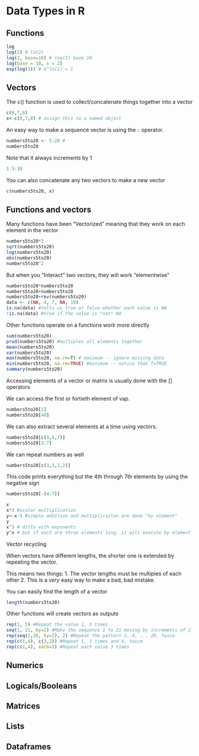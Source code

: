 # Data Types in R

## Functions
```r
log
log(2) # ln(2)
log(2, base=10) # log(2) base 10
log(base = 10, x = 2)
exp(log(1)) # e^ln(1) = 1
```

## Vectors
The c() function is used to collect/concatenate things together into a vector

```r
c(0,7,8)
x<-c(0,7,8) # assign this to a named object
```

An easy way to make a sequence vector is using the `:` operator. 

```r
numbers5to20 <- 5:20 # 
numbers5to20
```

Note that it always increments by 1

```r
1.5:10 
```

You can also concatenate any two vectors to make a new vector

```r
c(numbers5to20, x)
```

## Functions and vectors


Many functions have been "Vectorized" meaning that they work on each element in the vector

```r
numbers5to20*2
sqrt(numbers5to20)
log(numbers5to20)
abs(numbers5to20)
numbers5to20^2
```

But when you "Interact" two vectors, they will work "elementwise"

```r
numbers5to20*numbers5to20
numbers5to20+numbers5to20
numbers5to20+rev(numbers5to20) 
data <- c(NA, 4, 7, NA, 19)
is.na(data) #tells us true or false whether each value is NA
!is.na(data) #true if the value is *not* NA
```

Other functions operate on a functions work more directly

```r
sum(numbers5to20)
prod(numbers5to20) #multiples all elements together
mean(numbers5to20)
var(numbers5to20)
max(numbers5to20, na.rm=T) # maximum -- ignore missing data
min(numbers5to20, na.rm=TRUE) #minimum -- notice that T=TRUE
summary(numbers5to20)
```

Accessing elements of a vector or matrix is usually done with the [] operators

We can access the first or fortieth element of vap.

```r
numbers5to20[1] 
numbers5to20[40] 
```

We can also extract several elements at a time using vectors.

```r
numbers5to20[c(3,6,7)] 
numbers5to20[3:7]
```


We can repeat numbers as well

```r
numbers5to20[c(3,3,2,2)] 
```
This code prints everything but the 4th through 7th elements by using the negative sign

```r
numbers5to20[-(4:7)] 
```

```r
x
x*3 #scalar multiplication
y<-x-5 #simple addition and multiplicaiton are done "by element"
y
x^3 # ditto with exponents
y^x # but if each are three elements long, it will execute by element
```

Vector recycling

When vectors have different lengths, the shorter one is extended by 
repeating the vector.

This means two things: 
1. The vector lengths must be multiples of each other
2. This is a *very* easy way to make a bad, bad mistake.

You can easily find the length of a vector
```r
length(numbers5to20)
```

Other functions will create vectors as outputs


```r
rep(1, 5) #Repeat the value 1, 5 times
seq(1, 21, by=2) #Make the sequence 1 to 21 moving by increments of 2
rep(seq(2,20, by=2), 2) #Repeat the pattern 2, 4, ... 20, twice
rep(c(1,4), c(3,2)) #Repeat 1, 3 times and 4, twice
rep(c(1,4), each=3) #Repeat each value 3 times
```

## Numerics

## Logicals/Booleans

## Matrices

## Lists

## Dataframes